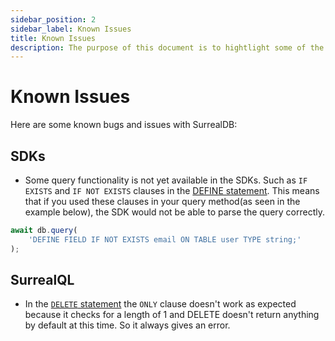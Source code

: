 ```yaml
---
sidebar_position: 2
sidebar_label: Known Issues
title: Known Issues
description: The purpose of this document is to hightlight some of the known issues with SurrealDB. This will help you to understand the current limitations and issues that are being worked on.
---
```


# Known Issues

Here are some known bugs and issues with SurrealDB:

## SDKs

- Some query functionality is not yet available in the SDKs. Such as `IF EXISTS` and `IF NOT EXISTS` clauses in the [DEFINE statement](/docs/surrealdb/surrealql/statements/define/). This means that if you used these clauses in your query method(as seen in the example below), the SDK would not be able to parse the query correctly.

```js
await db.query(
    'DEFINE FIELD IF NOT EXISTS email ON TABLE user TYPE string;'
);
```

## SurrealQL

- In the [`DELETE` statement](/docs/surrealdb/surrealql/statements/delete) the `ONLY` clause doesn't work as expected because it checks for a length of 1 and DELETE doesn't return anything by default at this time. So it always gives an error.